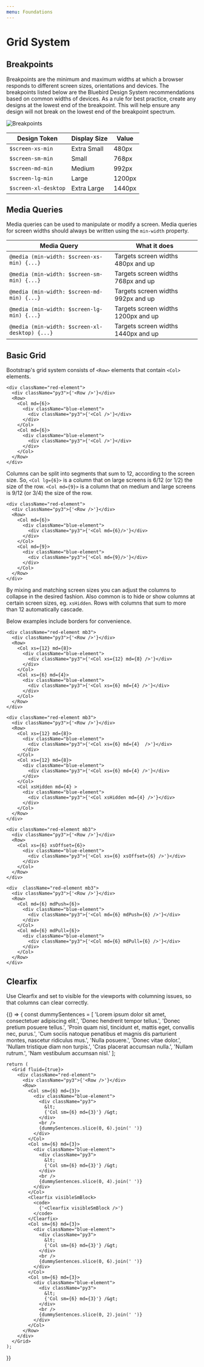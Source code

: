```yaml
---
menu: Foundations
---
```



# Grid System

## Breakpoints

Breakpoints are the minimum and maximum widths at which a browser responds to different screen sizes, orientations and devices. The breakpoints listed below are the Bluebird Design System recommendations based on common widths of devices. As a rule for best practice, create any designs at the lowest end of the breakpoint. This will help ensure any design will not break on the lowest end of the breakpoint spectrum.

![Breakpoints](../assets/Breakpoints@2x.png)

| Design Token         | Display Size         | Value         |
| -------------------- | -------------------- | ------------- |
| `$screen-xs-min`     | Extra Small          | 480px         |
| `$screen-sm-min`     | Small                | 768px         |
| `$screen-md-min`     | Medium               | 992px         |
| `$screen-lg-min`     | Large                | 1200px        |
| `$screen-xl-desktop` | Extra Large          | 1440px        |

## Media Queries
Media queries can be used to manipulate or modify a screen. Media queries for screen widths should always be written using the `min-width` property.

| Media Query                                      | What it does                          |
| ------------------------------------------------ | ------------------------------------- |
| `@media (min-width: $screen-xs-min) {...}`       | Targets screen widths 480px and up    |
| `@media (min-width: $screen-sm-min) {...}`       | Targets screen widths 768px and up    |
| `@media (min-width: $screen-md-min) {...}`       | Targets screen widths 992px and up    |
| `@media (min-width: $screen-lg-min) {...}`       | Targets screen widths 1200px and up   |
| `@media (min-width: $screen-xl-desktop) {...}`   | Targets screen widths 1440px and up   |

## Basic Grid

Bootstrap's grid system consists of `<Row>` elements that contain `<Col>` elements. 

<Playground>
  <Grid fluid={true}>
    
    <div className="red-element">
      <div className="py3">{'<Row />'}</div>
      <Row>
        <Col md={6}>
          <div className="blue-element">
            <div className="py3">{'<Col />'}</div>
          </div>
        </Col>
        <Col md={6}>
          <div className="blue-element">
            <div className="py3">{'<Col />'}</div>
          </div>
        </Col>
      </Row>
    </div>  
    
  </Grid>
</Playground>

Columns can be split into segments that sum to 12, according to the screen size. So, `<Col lg={6}>` is a column that on large screens is 6/12 (or 1/2) the size of the row. `<Col md={9}>` is a column that on medium and large screens is 9/12 (or 3/4) the size of the row. 

<Playground>
  <Grid fluid={true}>
    
    <div className="red-element">
      <div className="py3">{'<Row />'}</div>
      <Row>
        <Col md={6}>
          <div className="blue-element">
            <div className="py3">{'<Col md={6}/>'}</div>
          </div>
        </Col>
        <Col md={9}>
          <div className="blue-element">
            <div className="py3">{'<Col md={9}/>'}</div>
          </div>
        </Col>
      </Row>
    </div>  

  </Grid>
</Playground>

By mixing and matching screen sizes you can adjust the columns to collapse in the desired fashion. Also common is to hide or show columns at certain screen sizes, eg. `xsHidden`. Rows with columns that sum to more than 12 automatically cascade.

Below examples include borders for convenience.

<Playground>
  <Grid fluid={true}>
    
    <div className="red-element mb3">
      <div className="py3">{'<Row />'}</div>
      <Row>
        <Col xs={12} md={8}>
          <div className="blue-element">
            <div className="py3">{'<Col xs={12} md={8} />'}</div>
          </div>
        </Col>
        <Col xs={6} md={4}>
          <div className="blue-element">
            <div className="py3">{'<Col xs={6} md={4} />'}</div>
          </div>
        </Col>
      </Row>
    </div>  

    <div className="red-element mb3">
      <div className="py3">{'<Row />'}</div>
      <Row>
        <Col xs={12} md={8}>
          <div className="blue-element">
            <div className="py3">{'<Col xs={6} md={4}  />'}</div>
          </div>
        </Col>
        <Col xs={12} md={8}>
          <div className="blue-element">
            <div className="py3">{'<Col xs={6} md={4} />'}</div>
          </div>
        </Col>
        <Col xsHidden md={4} >
          <div className="blue-element">
            <div className="py3">{'<Col xsHidden md={4} />'}</div>
          </div>
        </Col>
      </Row>
    </div>  
  
    <div className="red-element mb3">
      <div className="py3">{'<Row />'}</div>
      <Row>
        <Col xs={6} xsOffset={6}>
          <div className="blue-element">
            <div className="py3">{'<Col xs={6} xsOffset={6} />'}</div>
          </div>
        </Col>
      </Row>
    </div>  

    <div  className="red-element mb3">
      <div className="py3">{'<Row />'}</div>
      <Row>
        <Col md={6} mdPush={6}>
          <div className="blue-element">
            <div className="py3">{'<Col md={6} mdPush={6} />'}</div>
          </div>
        </Col>
        <Col md={6} mdPull={6}>
          <div className="blue-element">
            <div className="py3">{'<Col md={6} mdPull={6} />'}</div>
          </div>
        </Col>
      </Row>
    </div>  

  </Grid>
</Playground>

## Clearfix

Use Clearfix and set to visible for the viewports with columning issues, so that columns can clear correctly.

<Playground>
  {() => {
    const dummySentences = [
      'Lorem ipsum dolor sit amet, consectetuer adipiscing elit.',
      'Donec hendrerit tempor tellus.',
      'Donec pretium posuere tellus.',
      'Proin quam nisl, tincidunt et, mattis eget, convallis nec, purus.',
      'Cum sociis natoque penatibus et magnis dis parturient montes, nascetur ridiculus mus.',
      'Nulla posuere.',
      'Donec vitae dolor.',
      'Nullam tristique diam non turpis.',
      'Cras placerat accumsan nulla.',
      'Nullam rutrum.',
      'Nam vestibulum accumsan nisl.'
    ];

    return (
      <Grid fluid={true}>
        <div className="red-element">
          <div className="py3">{'<Row />'}</div>
          <Row>
            <Col sm={6} md={3}>
              <div className="blue-element">
                <div className="py3">
                  &lt;
                  {'Col sm={6} md={3}'} /&gt;
                </div>
                <br />
                {dummySentences.slice(0, 6).join(' ')}
              </div>
            </Col>
            <Col sm={6} md={3}>
              <div className="blue-element">
                <div className="py3">
                  &lt;
                  {'Col sm={6} md={3}'} /&gt;
                </div>
                <br />
                {dummySentences.slice(0, 4).join(' ')}
              </div>
            </Col>
            <Clearfix visibleSmBlock>
              <code>
                {'<Clearfix visibleSmBlock />'}
              </code>
            </Clearfix>
            <Col sm={6} md={3}>
              <div className="blue-element">
                <div className="py3">
                  &lt;
                  {'Col sm={6} md={3}'} /&gt;
                </div>
                <br />
                {dummySentences.slice(0, 6).join(' ')}
              </div>
            </Col>
            <Col sm={6} md={3}>
              <div className="blue-element">
                <div className="py3">
                  &lt;
                  {'Col sm={6} md={3}'} /&gt;
                </div>
                <br />
                {dummySentences.slice(0, 2).join(' ')}
              </div>
            </Col>
          </Row>
        </div>
      </Grid>
    );

}}

</Playground>
